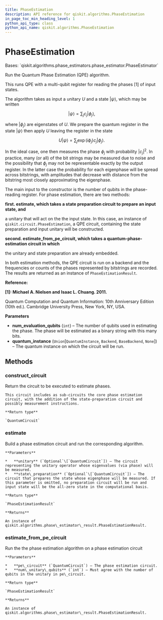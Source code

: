 ```yaml
---
title: PhaseEstimation
description: API reference for qiskit.algorithms.PhaseEstimation
in_page_toc_min_heading_level: 1
python_api_type: class
python_api_name: qiskit.algorithms.PhaseEstimation
---
```


# PhaseEstimation

<Class id="qiskit.algorithms.PhaseEstimation" github="https://github.com/qiskit/qiskit/tree/stable/0.20/qiskit/algorithms/phase_estimators/phase_estimation.py" signature="PhaseEstimation(num_evaluation_qubits, quantum_instance=None)">
  Bases: `qiskit.algorithms.phase_estimators.phase_estimator.PhaseEstimator`

  Run the Quantum Phase Estimation (QPE) algorithm.

  This runs QPE with a multi-qubit register for reading the phases \[1] of input states.

  The algorithm takes as input a unitary $U$ and a state $|\psi\rangle$, which may be written

  $$
  |\psi\rangle = \sum_j c_j |\phi_j\rangle,
  $$

  where $|\phi_j\rangle$ are eigenstates of $U$. We prepare the quantum register in the state $|\psi\rangle$ then apply $U$ leaving the register in the state

  $$
  U|\psi\rangle = \sum_j \exp(i \phi_j) c_j |\phi_j\rangle.
  $$

  In the ideal case, one then measures the phase $\phi_j$ with probability $|c_j|^2$. In practice, many (or all) of the bit strings may be measured due to noise and the possibility that $\phi_j$ may not be representable exactly by the output register. In the latter case the probability for each eigenphase will be spread across bitstrings, with amplitudes that decrease with distance from the bitstring most closely approximating the eigenphase.

  The main input to the constructor is the number of qubits in the phase-reading register. For phase estimation, there are two methods:

  **first. estimate, which takes a state preparation circuit to prepare an input state, and**

  a unitary that will act on the the input state. In this case, an instance of `qiskit.circuit.PhaseEstimation`, a QPE circuit, containing the state preparation and input unitary will be constructed.

  **second. estimate\_from\_pe\_circuit, which takes a quantum-phase-estimation circuit in which**

  the unitary and state preparation are already embedded.

  In both estimation methods, the QPE circuit is run on a backend and the frequencies or counts of the phases represented by bitstrings are recorded. The results are returned as an instance of `PhaseEstimationResult`.

  **Reference:**

  **\[1]: Michael A. Nielsen and Isaac L. Chuang. 2011.**

  Quantum Computation and Quantum Information: 10th Anniversary Edition (10th ed.). Cambridge University Press, New York, NY, USA.

  **Parameters**

  *   **num\_evaluation\_qubits** (`int`) – The number of qubits used in estimating the phase. The phase will be estimated as a binary string with this many bits.
  *   **quantum\_instance** (`Union`\[`QuantumInstance`, `Backend`, `BaseBackend`, `None`]) – The quantum instance on which the circuit will be run.

  ## Methods

  ### construct\_circuit

  <Function id="qiskit.algorithms.PhaseEstimation.construct_circuit" signature="PhaseEstimation.construct_circuit(unitary, state_preparation=None)">
    Return the circuit to be executed to estimate phases.

    This circuit includes as sub-circuits the core phase estimation circuit, with the addition of the state-preparation circuit and possibly measurement instructions.

    **Return type**

    `QuantumCircuit`
  </Function>

  ### estimate

  <Function id="qiskit.algorithms.PhaseEstimation.estimate" signature="PhaseEstimation.estimate(unitary=None, state_preparation=None, pe_circuit=None, num_unitary_qubits=None)">
    Build a phase estimation circuit and run the corresponding algorithm.

    **Parameters**

    *   **unitary** (`Optional`\[`QuantumCircuit`]) – The circuit representing the unitary operator whose eigenvalues (via phase) will be measured.
    *   **state\_preparation** (`Optional`\[`QuantumCircuit`]) – The circuit that prepares the state whose eigenphase will be measured. If this parameter is omitted, no preparation circuit will be run and input state will be the all-zero state in the computational basis.

    **Return type**

    `PhaseEstimationResult`

    **Returns**

    An instance of qiskit.algorithms.phase\_estimator\_result.PhaseEstimationResult.
  </Function>

  ### estimate\_from\_pe\_circuit

  <Function id="qiskit.algorithms.PhaseEstimation.estimate_from_pe_circuit" signature="PhaseEstimation.estimate_from_pe_circuit(pe_circuit, num_unitary_qubits)">
    Run the the phase estimation algorithm on a phase estimation circuit

    **Parameters**

    *   **pe\_circuit** (`QuantumCircuit`) – The phase estimation circuit.
    *   **num\_unitary\_qubits** (`int`) – Must agree with the number of qubits in the unitary in pe\_circuit.

    **Return type**

    `PhaseEstimationResult`

    **Returns**

    An instance of qiskit.algorithms.phase\_estimator\_result.PhaseEstimationResult.
  </Function>
</Class>

